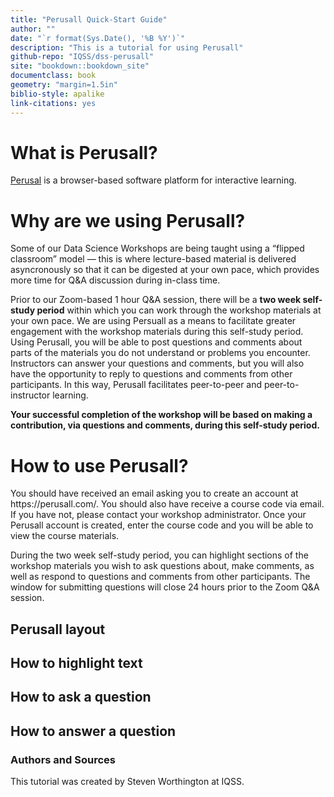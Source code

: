 ```yaml
---
title: "Perusall Quick-Start Guide"
author: ""
date: "`r format(Sys.Date(), '%B %Y')`"
description: "This is a tutorial for using Perusall"
github-repo: "IQSS/dss-perusall"
site: "bookdown::bookdown_site"
documentclass: book
geometry: "margin=1.5in"
biblio-style: apalike
link-citations: yes
---
```


# What is Perusall? {-}

[Perusal](https://perusall.com/) is a browser-based software platform for interactive learning.


# Why are we using Perusall? {-}

Some of our Data Science Workshops are being taught using a "flipped classroom" model --- this is where lecture-based material is delivered asyncronously so that it can be digested at your own pace, which provides more time for Q&A discussion during in-class time. 

Prior to our Zoom-based 1 hour Q&A session, there will be a **two week self-study period** within which you can work through the workshop materials at your own pace. We are using Persuall as a means to facilitate greater engagement with the workshop materials during this self-study period. Using Perusall, you will be able to post questions and comments about parts of the materials you do not understand or problems you encounter. Instructors can answer your questions and comments, but you will also have the opportunity to reply to questions and comments from other participants. In this way, Perusall facilitates peer-to-peer and peer-to-instructor learning.

**Your successful completion of the workshop will be based on making a contribution, via questions and comments, during this self-study period.**


# How to use Perusall? {-}

You should have received an email asking you to create an account at https://perusall.com/. You should also have receive a course code via email. If you have not, please contact your workshop administrator. Once your Perusall account is created, enter the course code and you will be able to view the course materials. 

During the two week self-study period, you can highlight sections of the workshop materials you wish to ask questions about, make comments, as well as respond to questions and comments from other participants. The window for submitting questions will close 24 hours prior to the Zoom Q&A session.

## Perusall layout


## How to highlight text


## How to ask a question


## How to answer a question



### Authors and Sources {-}

This tutorial was created by Steven Worthington at IQSS.

